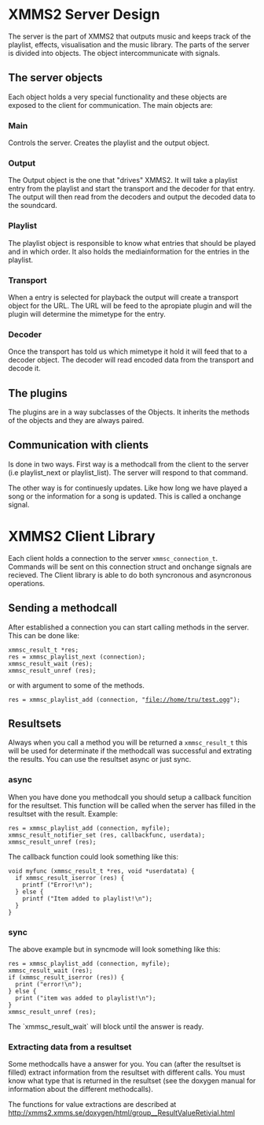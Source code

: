 = XMMS2 Server Design =

The server is the part of XMMS2 that outputs music and keeps track of the playlist, effects, visualisation and the music library. The parts of the server is divided into objects. The object intercommunicate with signals.

== The server objects ==

Each object holds a very special functionality and these objects are exposed to the client for communication. The main objects are:

=== Main ===
Controls the server. Creates the playlist and the output object.

=== Output ===
The Output object is the one that "drives" XMMS2. It will take a playlist entry from the playlist and start the transport and the decoder for that entry. The output will then read from the decoders and output the decoded data to the soundcard.

=== Playlist ===
The playlist object is responsible to know what entries that should be played and in which order. It also holds the mediainformation for the entries in the playlist.

=== Transport ===
When a entry is selected for playback the output will create a transport object for the URL. The URL will be feed to the apropiate plugin and will the plugin will determine the mimetype for the entry.

=== Decoder ===
Once the transport has told us which mimetype it hold it will feed that to a decoder object. The decoder will read encoded data from the transport and decode it.

== The plugins ==

The plugins are in a way subclasses of the Objects. It inherits the methods of the objects and they are always paired.

== Communication with clients ==

Is done in two ways. First way is a methodcall from the client to the server (i.e playlist_next or playlist_list). The server will respond to that command.

The other way is for continuesly updates. Like how long we have played a song or the information for a song is updated. This is called a onchange signal. 

= XMMS2 Client Library =

Each client holds a connection to the server <tt>xmmsc_connection_t</tt>. Commands will be sent on this connection struct and onchange signals are recieved. The Client library is able to do both syncronous and asyncronous operations.

== Sending a methodcall ==

After established a connection you can start calling methods in the server. This can be done like:

 xmmsc_result_t *res;
 res = xmmsc_playlist_next (connection);
 xmmsc_result_wait (res);
 xmmsc_result_unref (res);

or with argument to some of the methods.

 res = xmmsc_playlist_add (connection, "file://home/tru/test.ogg");

== Resultsets ==
Always when you call a method you will be returned a <tt>xmmsc_result_t</tt> this will be used for determinate if the methodcall was successful and extrating the results. You can use the resultset async or just sync.

=== async ===
When you have done you methodcall you should setup a callback funcition for the resultset. This function will be called when the server has filled in the resultset with the result. Example:

 res = xmmsc_playlist_add (connection, myfile);
 xmmsc_result_notifier_set (res, callbackfunc, userdata);
 xmmsc_result_unref (res);


The callback function could look something like this:

 void myfunc (xmmsc_result_t *res, void *userdatata) {
   if xmmsc_result_iserror (res) {
     printf ("Error!\n");
   } else {
     printf ("Item added to playlist!\n");
   }
 }

=== sync ===
The above example but in syncmode will look something like this:

 res = xmmsc_playlist_add (connection, myfile);
 xmmsc_result_wait (res);
 if (xmmsc_result_iserror (res)) {
   print ("error!\n");
 } else {
   print ("item was added to playlist!\n");
 }
 xmmsc_result_unref (res);

The `xmmsc_result_wait` will block until the answer is ready.

=== Extracting data from a resultset ===
Some methodcalls have a answer for you. You can (after the resultset is filled) extract information from the resultset with different calls. You must know what type that is returned in the resultset (see the doxygen manual for information about the different methodcalls).

The functions for value extractions are described at http://xmms2.xmms.se/doxygen/html/group__ResultValueRetivial.html